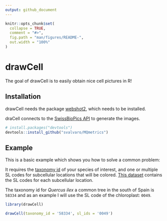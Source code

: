 ```yaml
---
output: github_document
---
```


<!-- README.md is generated from README.Rmd. Please edit that file -->

```r
knitr::opts_chunk$set(
  collapse = TRUE,
  comment = "#>",
  fig.path = "man/figures/README-",
  out.width = "100%"
)
```

# drawCell

<!-- badges: start -->
<!-- badges: end -->

The goal of drawCell is to easily obtain nice cell pictures in R!



## Installation

drawCell needs the package [webshot2](https://github.com/rstudio/webshot2), which needs to be installed. 

draCell connects to the [SwissBioPics API](https://www.swissbiopics.org/) to generate the images. 

``` r
# install.packages("devtools")
devtools::install_github("svalvaro/MQmetrics")
```

## Example

This is a basic example which shows you how to solve a common problem:



It requires the [taxonomy id](https://www.ncbi.nlm.nih.gov/taxonomy/) of your species of interest, and one or multiple SL codes for subcellular locations that will be colored. [This dataset ](http://current.geneontology.org/ontology/external2go/uniprotkb_sl2go) contains the SL codes for each subcellular location.


The taxonomy id for *Quercus ilex* a common tree in the south of Spain is `58334` and as an example I will use the SL code of the chloroplast: `0049`.

```r

library(drawCell)

drawCell(taxonomy_id = '58334', sl_ids = '0049')

```





